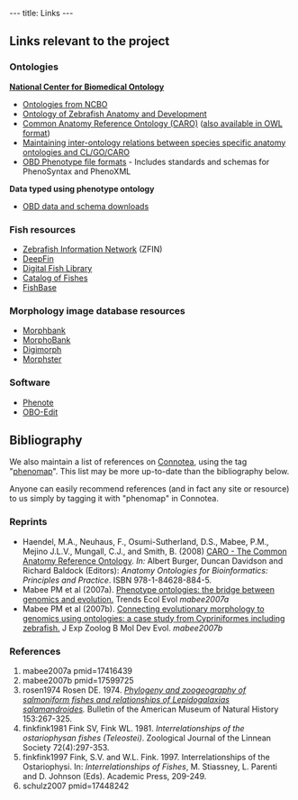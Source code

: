 ---
title: Links
---

<!-- ''Note: We suggest you consider using [http://en.wikipedia.org/wiki/Social_bookmarking Social Bookmarking] for creating larger lists of links, as those you add here can't be searched by semantic tags. Popular sites include [http://www.citeulike.org/ CiteUlike], [http://www.connotea.org/ Connotea] and [http://del.icio.us del.icio.us].'' -->

==Links relevant to the project==

===Ontologies===

'''[http://www.bioontology.org National Center for Biomedical Ontology]'''
* [http://www.bioontology.org/ncbo/faces/pages/ontology_list.xhtml Ontologies from NCBO]
* [http://obofoundry.org/cgi-bin/detail.cgi?id=zebrafish_anatomy&title=Zebrafish%20anatomy%20and%20development Ontology of Zebrafish Anatomy and Development]
* [http://obofoundry.org/cgi-bin/detail.cgi?caro Common Anatomy Reference Ontology (CARO)] ([http://purl.org/obo/owl/CARO also available in OWL format])
* [http://www.bioontology.org/wiki/index.php/CL:Aligning_species-specific_anatomy_ontologies_with_CL Maintaining inter-ontology relations between species specific anatomy ontologies and CL/GO/CARO]
* [http://www.fruitfly.org/~cjm/obd/formats.html OBD Phenotype file formats] - Includes standards and schemas for PhenoSyntax and PhenoXML

'''Data typed using phenotype ontology'''
* [http://www.phenotypeontology.org/phenotype_annotation/ OBD data and schema downloads]

===Fish resources===

* [http://www.zfin.org Zebrafish Information Network] (ZFIN) 
* [http://www.deepfin.org/ DeepFin] 
* [http://www.digitalfishlibrary.org/ Digital Fish Library]  
* [http://www.calacademy.org/RESEARCH/ichthyology/catalog/fishcatsearch.html Catalog of Fishes]  
* [http://fishbase.org/ FishBase] 

===Morphology image database resources===

* [http://www.morphbank.net/ Morphbank]
* [http://morphobank.geongrid.org/ MorphoBank]  
* [http://digimorph.org/ Digimorph]  
* [http://aug.csres.utexas.edu/PhylogenyWiki/ Morphster]

===Software===

* [http://www.phenote.org Phenote]
* [http://oboedit.org/ OBO-Edit]

==Bibliography==

We also maintain a list of references on [http://www.connotea.org Connotea], using the tag "[http://www.connotea.org/tag/phenomap phenomap]". This list may be more up-to-date than the bibliography below.

Anyone can easily recommend references (and in fact any site or resource) to us simply by tagging it with "phenomap" in Connotea.

===Reprints===

* Haendel, M.A., Neuhaus, F., Osumi-Sutherland, D.S., Mabee, P.M., Mejino J.L.V., Mungall, C.J., and Smith, B. (2008) [[Media:Caroreprint.pdf|CARO - The Common Anatomy Reference Ontology]]. ''In:'' Albert Burger, Duncan Davidson and Richard Baldock (Editors): ''Anatomy Ontologies for Bioinformatics: Principles and Practice''. ISBN 978-1-84628-884-5.
* Mabee PM et al (2007a). [[Media:TREE Mabee.pdf|Phenotype ontologies: the bridge between genomics and evolution.]] Trends Ecol Evol <cite>mabee2007a</cite>
* Mabee PM et al (2007b). [[Media: JEZ Mabee.pdf|Connecting evolutionary morphology to genomics using ontologies: a case study from Cypriniformes including zebrafish.]] J Exp Zoolog B Mol Dev Evol. <cite>mabee2007b</cite>

===References===
<biblio>
#mabee2007a pmid=17416439
#mabee2007b pmid=17599725
#rosen1974 Rosen DE. 1974. ''[http://hdl.handle.net/2246/606 Phylogeny and zoogeography of salmoniform fishes and relationships of Lepidogalaxias salamandroides].'' Bulletin of the American Museum of Natural History 153:267-325.
#finkfink1981 Fink SV, Fink WL. 1981. ''Interrelationships of the ostariophysan fishes (Teleostei)''. Zoological Journal of the Linnean Society 72(4):297-353.
#finkfink1997 Fink, S.V. and W.L. Fink. 1997. Interrelationships of the Ostariophysi. In: ''Interrelationships of Fishes'', M. Stiassney, L. Parenti and D. Johnson (Eds). Academic Press, 209-249. 
#schulz2007 pmid=17448242
</biblio>